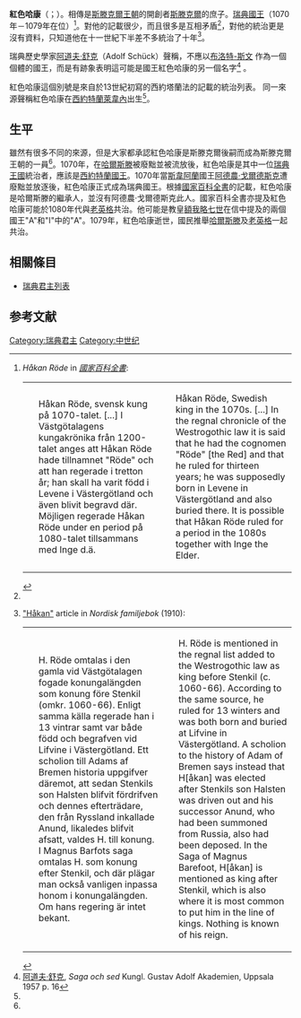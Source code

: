 {{Infobox royalty
| name         = 紅色哈康
| title        = 瑞典國王
| titletext    = 
| more         = 
| image        =Hovgarden runsten 2008a.JPG
| image_size   =
| alt          = 
| caption      = 在[[梅拉倫湖|梅拉倫湖]]的Adelsö島上的[[烏普蘭|烏普蘭]][[如尼石刻|如尼石刻]]U11可能是應紅色哈康的要求而刻的
| succession   = [[瑞典君主列表|瑞典國王]]
| reign        = 1070年－1079年
| predecessor = [[哈爾斯滕|哈爾斯滕]]
| successor   = [[哈爾斯滕|哈爾斯滕]]及[[老英格|老英格]]
| spouse=
| spouse-type  =
| consort      =
| issue        = 
| issue-link   = 
| issue-pipe   = 
| full name    = 
| era name     = 
| era dates    = 
| posthumous name = 
| temple name  = 
| house        =[[斯滕克爾王朝|斯滕克爾王朝]]
| father       =可能是[[斯滕克爾|斯滕克爾]]
| mother       =
| birth_date   =1045年或之前
| birth_place  =
| death_date   =1079年
| death_place  = 
| burial_date  = 
| burial_place =
| occupation   = 
| signature    = 
| religion     = 
}}

'''紅色哈康'''（{{lang-sv|Håkan Röde}}；{{bd|1045年或之前||1079年}}）。相傳是[[斯滕克爾王朝|斯滕克爾王朝]]的開創者[[斯滕克爾|斯滕克爾]]的庶子。[[瑞典國王|瑞典國王]]（1070年－1079年在位）<ref name="Nationalencyklopedin">''Håkan Röde'' in ''[[國家百科全書|國家百科全書]]'':
{|
|-
|  
|Håkan Röde, svensk kung på 1070-talet. [...] I Västgötalagens kungakrönika från 1200-talet anges att Håkan Röde hade tillnamnet "Röde" och att han regerade i tretton år; han skall ha varit född i Levene i Västergötland och även blivit begravd där. Möjligen regerade Håkan Röde under en period på 1080-talet tillsammans med Inge d.ä.
|  
|Håkan Röde, Swedish king in the 1070s. [...] In the regnal chronicle of the Westrogothic law it is said that he had the cognomen "Röde" [the Red] and that he ruled for thirteen years; he was supposedly born in Levene in Västergötland and also buried there. It is possible that Håkan Röde ruled for a period in the 1080s together with Inge the Elder.
|}</ref>。對他的記載很少，而且很多是互相矛盾<ref name="Nationalencyklopedin"/>，對他的統治更是沒有資料，只知道他在十一世紀下半差不多統治了十年<ref name="Nordisk familjebok">[http://runeberg.org/nfbl/0037.html "Håkan"] {{Wayback|url=http://runeberg.org/nfbl/0037.html |date=20121008235229 }} article in ''Nordisk familjebok'' (1910):
{|
|-
|  
|H. Röde omtalas i den gamla vid Västgötalagen fogade konungalängden som konung före Stenkil (omkr. 1060-66).
Enligt samma källa regerade han i 13 vintrar samt var både född och begrafven vid Lifvine i Västergötland. Ett scholion till Adams af Bremen historia uppgifver däremot, att sedan Stenkils son Halsten blifvit fördrifven och dennes efterträdare, den från Ryssland inkallade Anund, likaledes blifvit afsatt, valdes H. till konung. I Magnus Barfots saga omtalas H. som konung efter Stenkil, och där plägar man också vanligen inpassa honom i konungalängden. Om hans regering är intet bekant.
|  
|H. Röde is mentioned in the regnal list added to the Westrogothic law as king before Stenkil (c. 1060-66). According to the same source, he ruled for 13 winters and was both born and buried at Lifvine in Västergötland. A scholion to the history of Adam of Bremen says instead that H[åkan] was elected after Stenkils son Halsten was driven out and his successor Anund, who had been summoned from Russia, also had been deposed. In the Saga of Magnus Barefoot, H[åkan] is mentioned as king after Stenkil, which is also where it is most common to put him in the line of kings. Nothing is known of his reign.
|}</ref>。

瑞典歷史學家[[阿道夫·舒克|阿道夫·舒克]]（Adolf Schück）聲稱，不應以[[布洛特-斯文|布洛特-斯文]] 作為一個個體的國王，而是有跡象表明這可能是國王紅色哈康的另一個名字<ref>[[阿道夫·舒克|阿道夫·舒克]], ''Saga och sed'' Kungl. Gustav Adolf Akademien, Uppsala 1957 p. 16</ref> 。

紅色哈康這個別號是來自於13世紀初寫的西約塔蘭法的記載的統治列表。 同一來源聲稱紅色哈康在[[西約特蘭|西約特蘭]][[萊韋內|萊韋內]]出生<ref name="Nationalencyklopedin"/>。

== 生平 ==
雖然有很多不同的來源，但是大家都承認紅色哈康是斯滕克爾後嗣而成為斯滕克爾王朝的一員<ref name="Nordisk familjebok"/>。1070年，在[[哈爾斯滕|哈爾斯滕]]被廢黜並被流放後，紅色哈康是其中一位[[瑞典王國|瑞典王國]]統治者，應該是[[西約特蘭國王|西約特蘭國王]]。1070年當[[斯韋阿蘭|斯韋阿蘭]]國王[[阿德農·戈爾德斯克|阿德農·戈爾德斯克]]遭廢黜並放逐後，紅色哈康正式成為瑞典國王。根據[[國家百科全書|國家百科全書]]的記載，紅色哈康是哈爾斯滕的繼承人，並沒有阿德農·戈爾德斯克此人。國家百科全書亦提及紅色哈康可能於1080年代與[[老英格|老英格]]共治。他可能是教皇[[額我略七世|額我略七世]]在信中提及的兩個國王"A"和"I"中的"A"。1079年，紅色哈康逝世，國民推舉[[哈爾斯滕|哈爾斯滕]]及[[老英格|老英格]]一起共治。

== 相關條目 ==
* [[瑞典君主列表|瑞典君主列表]]

== 参考文献 ==
{{Reflist}}

{{s-start}}
{{s-hou|[[斯滕克爾王朝|斯滕克爾王朝]]||1045年或之前||1079年|name=紅色哈康}}
{{s-reg}}
{{s-bef|before=[[哈爾斯滕|哈爾斯滕]]|as=瑞典國王}}
{{s-ttl|title=[[瑞典君主列表|西約特蘭國王]]|years=1070年}}
{{s-aft|after=自己|as=瑞典國王}}
{{s-bef|before=自己|as=西約特蘭國王}}
{{s-ttl|rows=2|title=[[瑞典君主列表|瑞典國王]]|years=1070年－1079年}}
{{s-aft|rows=2|after=[[哈爾斯滕|哈爾斯滕]]<br>與[[老英格|老英格]]}}
{{s-bef|before=[[阿德農·戈爾德斯克|阿德農·戈爾德斯克]]|as=[[斯韋阿蘭|斯韋阿蘭]]國王}}
{{s-end}}

{{瑞典君主}}

{{Authority control}}
[[Category:瑞典君主|Category:瑞典君主]]
[[Category:中世纪|Category:中世纪]]